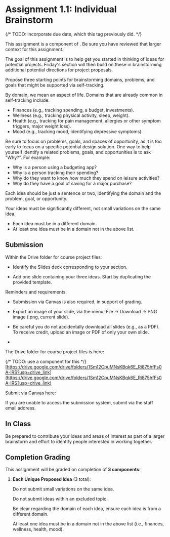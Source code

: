 
# Assignment 1.1: Individual Brainstorm

<UnderDevelopment display={true} />

{/*
TODO: Incorporate due date, which this tag previously did.
<CollapseProjectMilestone assignment={calendarData.assignments.assignment1a}>
*/}

This assignment is a component of <SiteLink linkKey={SiteLinks.milestone_1_top}/>.
Be sure you have reviewed that larger context for this assignment.

The goal of this assignment is to help get you started in thinking of ideas for potential projects.
Friday's section will then build on these in brainstorming additional potential directions for project proposals.

Propose three starting points for brainstorming domains, problems, and goals that might be supported via self-tracking.

By domain, we mean an aspect of life. Domains that are already common in self-tracking include:

- Finances (e.g., tracking spending, a budget, investments).
- Wellness (e.g., tracking physical activity, sleep, weight).
- Health (e.g., tracking for pain management, allergies or other symptom triggers, major weight loss).
- Mood (e.g., tracking mood, identifying depressive symptoms).

Be sure to focus on problems, goals, and spaces of opportunity,
as it is too early to focus on a specific potential design solution.
One way to help yourself identify a related problems, goals, and opportunities is to ask "Why?". For example:

- Why is a person using a budgeting app?
- Why is a person tracking their spending?
- Why do they want to know how much they spend on leisure activities?
- Why do they have a goal of saving for a major purchase?

Each idea should be just a sentence or two, identifying the domain and the problem, goal, or opportunity.

Your ideas must be significantly different, not small variations on the same idea.
- Each idea must be in a different domain.
- At least one idea must be in a domain not in the above list.

<ExcludedTopics />

## Submission

Within the Drive folder for course project files:

- Identify the Slides deck corresponding to your section.

- Add one slide containing your three ideas. Start by duplicating the provided template.

Reminders and requirements:

- Submission via Canvas is also required, in support of grading.

- Export an image of your slide, via the menu: File -> Download -> PNG image (.png, current slide).

- Be careful you do not accidentally download all slides (e.g., as a PDF).
  To receive credit, upload an image or PDF of only your own slide.

- <IndividualAssignment />

The Drive folder for course project files is here:

{/* TODO: use a component for this */}
[https://drive.google.com/drive/folders/1Sm12CpuMNsKBqk6E_Ri875hfFs0A-IRS?usp=drive_link](https://drive.google.com/drive/folders/1Sm12CpuMNsKBqk6E_Ri875hfFs0A-IRS?usp=drive_link)

Submit via Canvas here:

<AssignmentSubmitCanvasLink assignmentKey={calendarData.assignments.assignment_1_1} />

If you are unable to access the submission system, submit via the staff email address.

## In Class

Be prepared to contribute your ideas and areas of interest
as part of a larger brainstorm and effort to identify people interested in working together.

## Completion Grading

This assignment will be graded on completion of __3 components__:

1. __Each Unique Proposed Idea__ (3 total):

   Do not submit small variations on the same idea.

   Do not submit ideas within an excluded topic.

   Be clear regarding the domain of each idea, ensure each idea is from a different domain.

   At least one idea must be in a domain not in the above list (i.e., finances, wellness, health, mood).
